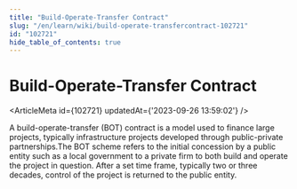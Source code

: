 ```yaml
---
title: "Build-Operate-Transfer Contract"
slug: "/en/learn/wiki/build-operate-transfercontract-102721"
id: "102721"
hide_table_of_contents: true
---
```



# Build-Operate-Transfer Contract

<ArticleMeta id={102721} updatedAt={'2023-09-26 13:59:02'} />
<div className='border-solid border-b border-t-0 my-4 border-[var(--ifm-color-gray-300)]' />

A build-operate-transfer (BOT) contract is a model used to finance large projects, typically infrastructure projects developed through public-private partnerships.The BOT scheme refers to the initial concession by a public entity such as a local government to a private firm to both build and operate the project in question. After a set time frame, typically two or three decades, control of the project is returned to the public entity.
